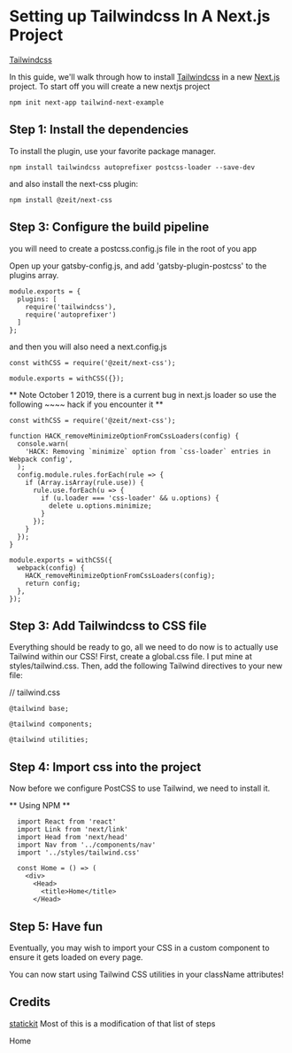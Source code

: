 
# Setting up Tailwindcss In A Next.js Project

[Tailwindcss](https://www.tailwindcss.com)

In this guide, we'll walk through how to install [Tailwindcss](https://www.tailwindcss.com) in a new [Next.js](https://nextjs.org) project.
To start off you will create a new nextjs project

```
npm init next-app tailwind-next-example

```

## Step 1: Install the dependencies

To install the plugin, use your favorite package manager.

```
npm install tailwindcss autoprefixer postcss-loader --save-dev
```

and also install the next-css plugin:

```
npm install @zeit/next-css
```

## Step 3: Configure the build pipeline

you will need to create a postcss.config.js file in the root of you app

Open up your gatsby-config.js, and add 'gatsby-plugin-postcss' to the plugins array.

```
module.exports = {
  plugins: [
    require('tailwindcss'),
    require('autoprefixer')
  ]
};
```

and then you will also need a next.config.js

```
const withCSS = require('@zeit/next-css');

module.exports = withCSS({});

```

** Note October 1 2019, there is a current bug in next.js loader so use the following ~~~~ hack if you encounter it **

```
const withCSS = require('@zeit/next-css');

function HACK_removeMinimizeOptionFromCssLoaders(config) {
  console.warn(
    'HACK: Removing `minimize` option from `css-loader` entries in Webpack config',
  );
  config.module.rules.forEach(rule => {
    if (Array.isArray(rule.use)) {
      rule.use.forEach(u => {
        if (u.loader === 'css-loader' && u.options) {
          delete u.options.minimize;
        }
      });
    }
  });
}

module.exports = withCSS({
  webpack(config) {
    HACK_removeMinimizeOptionFromCssLoaders(config);
    return config;
  },
});

```

## Step 3: Add Tailwindcss to CSS file

Everything should be ready to go, all we need to do now is to actually use Tailwind within our CSS! First, create a global.css file. I put mine at styles/tailwind.css. Then, add the following Tailwind directives to your new file:

// tailwind.css

```
@tailwind base;

@tailwind components;

@tailwind utilities;
```

## Step 4: Import css into the project

Now before we configure PostCSS to use Tailwind, we need to install it.

** Using NPM **

```
  import React from 'react'
  import Link from 'next/link'
  import Head from 'next/head'
  import Nav from '../components/nav'
  import '../styles/tailwind.css'

  const Home = () => (
    <div>
      <Head>
        <title>Home</title>
      </Head>
```

## Step 5: Have fun

Eventually, you may wish to import your CSS in a custom component to ensure it gets loaded on every page.

You can now start using Tailwind CSS utilities in your className attributes!



## Credits

[statickit](https://statickit.com/guides/next-js-tailwind) Most of this is a modification of that list of steps


<CallToAction url="/" align="center">
  Home
</CallToAction> 